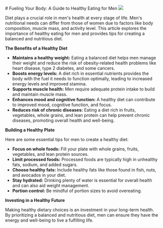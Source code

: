 <TextComponent>
# Fueling Your Body: A Guide to Healthy Eating for Men

<img src="https://plus.unsplash.com/premium_photo-1664910063022-adb3b7807889?q=80&w=2940&auto=format&fit=crop&ixlib=rb-4.0.3&ixid=M3wxMjA3fDB8MHxwaG90by1wYWdlfHx8fGVufDB8fHx8fA%3D%3D" />

Diet plays a crucial role in men's health at every stage of life.  Men's nutritional needs can differ from those of women due to factors like body composition, muscle mass, and activity level. This article explores the importance of healthy eating for men and provides tips for creating a balanced and nutritious diet.

**The Benefits of a Healthy Diet**

* **Maintains a healthy weight:** Eating a balanced diet helps men manage their weight and reduce the risk of obesity-related health problems like heart disease, type 2 diabetes, and some cancers.
* **Boosts energy levels:** A diet rich in essential nutrients provides the body with the fuel it needs to function optimally, leading to increased energy levels and improved stamina.
* **Supports muscle health:** Men require adequate protein intake to build and maintain muscle mass.
* **Enhances mood and cognitive function:**  A healthy diet can contribute to improved mood, cognitive function, and focus. 
* **Reduces risk of chronic diseases:** Eating a diet rich in fruits, vegetables, whole grains, and lean protein can help prevent chronic diseases, promoting overall health and well-being.

**Building a Healthy Plate**

Here are some essential tips for men to create a healthy diet:

* **Focus on whole foods:**  Fill your plate with whole grains, fruits, vegetables, and lean protein sources.
* **Limit processed foods:** Processed foods are typically high in unhealthy fats, sodium, and added sugars. 
* **Choose healthy fats:** Include healthy fats like those found in fish, nuts, and avocados in your diet.
* **Stay hydrated:** Drinking plenty of water is essential for overall health and can also aid weight management.
* **Portion control:** Be mindful of portion sizes to avoid overeating.

**Investing in a Healthy Future**

Making healthy dietary choices is an investment in your long-term health. By prioritizing a balanced and nutritious diet, men can ensure they have the energy and well-being to live a fulfilling life. 
</TextComponent>

